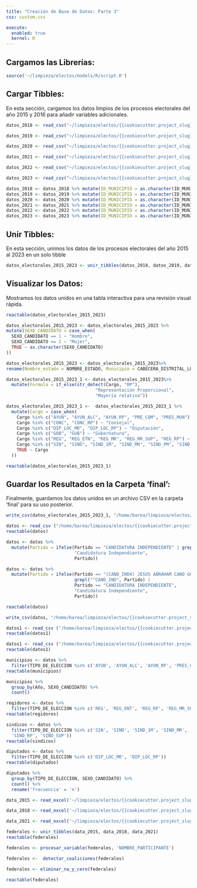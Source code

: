 ```yaml
---
title: "Creación de Base de Datos: Parte 3"
css: custom.css

execute:
  enabled: true
  kernel: R
---
```


## Cargamos las Librerías: {.fade-in}
```r
source('~/limpieza/electos/models/R/script.R')
```

## Cargar Tibbles: {.fade-in}
En esta sección, cargamos los datos limpios de los procesos electorales del año 2015 y 2016 para añadir variables adicionales.
```r
datos_2018 <- read_csv("~/limpieza/electos/{{cookiecutter.project_slug}}/data/pre_final/datos_2018.xlsx")

datos_2019 <- read_csv("~/limpieza/electos/{{cookiecutter.project_slug}}/data/pre_final/datos_2019.xlsx")

datos_2020 <- read_csv("~/limpieza/electos/{{cookiecutter.project_slug}}/data/pre_final/datos_2020.xlsx")

datos_2021 <- read_csv("~/limpieza/electos/{{cookiecutter.project_slug}}/data/pre_final/datos_2021.xlsx")

datos_2022 <- read_csv("~/limpieza/electos/{{cookiecutter.project_slug}}/data/pre_final/datos_2022.xlsx")

datos_2023 <- read_csv("~/limpieza/electos/{{cookiecutter.project_slug}}/data/pre_final/datos_2023.xlsx")

```

```r
datos_2018 <- datos_2018 %>% mutate(ID_MUNICIPIO = as.character(ID_MUNICIPIO))
datos_2019 <- datos_2019 %>% mutate(ID_MUNICIPIO = as.character(ID_MUNICIPIO))
datos_2020 <- datos_2020 %>% mutate(ID_MUNICIPIO = as.character(ID_MUNICIPIO))
datos_2021 <- datos_2021 %>% mutate(ID_MUNICIPIO = as.character(ID_MUNICIPIO))
datos_2022 <- datos_2022 %>% mutate(ID_MUNICIPIO = as.character(ID_MUNICIPIO))
datos_2023 <- datos_2023 %>% mutate(ID_MUNICIPIO = as.character(ID_MUNICIPIO))
```

## Unir Tibbles: {.fade-in}
En esta sección, unimos los datos de los procesos electorales del año 2015 al 2023 en un solo tibble
```r
datos_electorales_2015_2023 <- unir_tibbles(datos_2018, datos_2019, datos_2020, datos_2021, datos_2022, datos_2023)
```

## Visualizar los Datos: {.fade-in}
Mostramos los datos unidos en una tabla interactiva para una revisión visual rápida.
```r
reactable(datos_electorales_2015_2023)
```


```r
datos_electorales_2015_2023 <- datos_electorales_2015_2023 %>%
mutate(SEXO_CANDIDATO = case_when(
  SEXO_CANDIDATO == 1 ~ "Hombre",
  SEXO_CANDIDATO == 2 ~ "Mujer",
  TRUE ~ as.character(SEXO_CANDIDATO)
))
```


```r
datos_electorales_2015_2023 <- datos_electorales_2015_2023%>%
rename(Nombre_estado = NOMBRE_ESTADO, Municipio = CABECERA_DISTRITAL_LOCAL, Cargo = TIPO_DE_ELECCION, ID_Municipio = ID_MUNICIPIO, Ayuntamiento = MUNICIPIO, Partido = NOMBRE_PARTICIPANTE, Nombre_candidato = CANDIDATO, Sexo = SEXO_CANDIDATO)
```


```r
datos_electorales_2015_2023_1 <- datos_electorales_2015_2023%>%
  mutate(Formula = if_else(str_detect(Cargo, "RP"),
                                  "Representación Proporcional",
                                  "Mayoría relativa"))
```


```r
datos_electorales_2015_2023_1 <-  datos_electorales_2015_2023_1 %>%
  mutate(Cargo = case_when(
    Cargo %in% c("AYUN", "AYUN_ALC", "AYUN_RP", "PRE_COM", "PRES_MUN") ~ "Presidencia Municipal",
    Cargo %in% c("CONC", "CONC_RP") ~ "Consejal",
    Cargo %in% c("DIP_LOC_MR", "DIP_LOC_RP") ~ "Diputación",
    Cargo %in% c("GOB", "GUB") ~ "Gubernatura",
    Cargo %in% c("REG", "REG_ETN", "REG_MR", "REG_MR_SUP", "REG_RP") ~ "Regiduría",
    Cargo %in% c("SIN", "SIND", "SIND_1M", "SIND_MR", "SIND_PM", "SIND_RP", "SIND_SUP") ~ "Sindicatura",
    TRUE ~ Cargo
  ))
```


```r
reactable(datos_electorales_2015_2023_1)
```


## Guardar los Resultados en la Carpeta 'final': {.fade-in}
Finalmente, guardamos los datos unidos en un archivo CSV en la carpeta 'final' para su uso posterior.
```r
write_csv(datos_electorales_2015_2023_1, "/home/barea/limpieza/electos/{{cookiecutter.project_slug}}/data/final/datos_electorales_2015_2023_final.csv")
```

```r
datos <- read_csv ("/home/barea/limpieza/electos/{{cookiecutter.project_slug}}/data/final/datos_electorales_2015_2023_final.csv")
reactable(datos)
```
```r
datos <- datos %>%
  mutate(Partido = ifelse(Partido == "CANDIDATURA INDEPENDIENTE" | grepl("^CAND_IND", Partido), 
                          "Candidatura Independiente", 
                          Partido))
```
```r
datos <- datos %>%
  mutate(Partido = ifelse(Partido == "(CAND_IND4) JESUS ABRAHAM CANO GONZALEZ" | 
                          grepl("^CAND_IND", Partido) | 
                          Partido == "CANDIDATURA INDEPENDIENTE", 
                          "Candidatura Independiente", 
                          Partido))
```
```r
reactable(datos)
```
```r
write_csv(datos, "/home/barea/limpieza/electos/{{cookiecutter.project_slug}}/data/final/datos_electorales_2015_2023_final.csv")
```





```r
datos1 <- read_csv ("/home/barea/limpieza/electos/{{cookiecutter.project_slug}}/data/final/datos_electorales_2015_2023_1.csv")
reactable(datos1)
```

```r
datos1 <- read_csv ("/home/barea/limpieza/electos/{{cookiecutter.project_slug}}/data/final/datos_electorales_2015_2023_1.csv")
reactable(datos1)
```


```r
municipios <- datos %>%
  filter(TIPO_DE_ELECCION %in% c('AYUN', 'AYUN_ALC', 'AYUN_RP', 'PRES_COM', 'PRES_MUN', 'CONC', 'CONC_RP'))
reactable(municipios)
```


```r
municipios %>%
  group_by(Año, SEXO_CANDIDATO) %>%
  count()
```

```r
regidores <- datos %>%
  filter(TIPO_DE_ELECCION %in% c('REG', 'REG_ENT', 'REG_RP', 'REG_MR_SUP'))
reactable(regidores)
```

```r
sindicos <- datos %>%
  filter(TIPO_DE_ELECCION %in% c('SIN', 'SIND', 'SIND_1M', 'SIND_MR', 'SIND_PM',
  'SIND_RP', 'SIND_SUP'))
reactable(sindicos)
```

```r
diputados <- datos %>%
  filter(TIPO_DE_ELECCION %in% c('DIP_LOC_MR', 'DIP_LOC_RP'))
reactable(diputados)
```

```r
diputados %>%
  group_by(TIPO_DE_ELECCION, SEXO_CANDIDATO) %>%
  count() %>%
  rename('frecuencia' = 'n')
```


```r
data_2015 <- read_excel('~/limpieza/electos/{{cookiecutter.project_slug}}/data/final/Integracion_PEF_2015.xlsx')

data_2018 <- read_excel('~/limpieza/electos/{{cookiecutter.project_slug}}/data/final/Integracion_PEF_2018.xlsx')

data_2021 <- read_excel('~/limpieza/electos/{{cookiecutter.project_slug}}/data/final/Integracion_PEF_2021.xlsx')
```

```r
federales <- unir_tibbles(data_2015, data_2018, data_2021)
reactable(federales)
```

```r
federales <- procesar_variable(federales, 'NOMBRE_PARTICIPANTE')
```

```r
federales <-  detectar_coaliciones(federales)
```

```r
federales <- eliminar_na_y_cero(federales)
```

```r
reactable(federales)
```